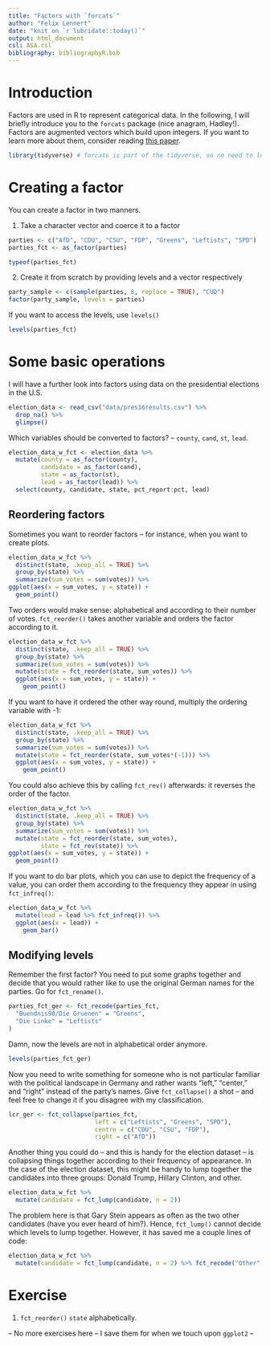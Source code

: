 ```yaml
---
title: "Factors with `forcats`"
author: "Felix Lennert"
date: "knit on `r lubridate::today()`"
output: html_document
csl: ASA.csl
bibliography: bibliographyR.bib
---
```

  
# Introduction

Factors are used in R to represent categorical data. In the following, I will briefly introduce you to the `forcats` package (nice anagram, Hadley!). Factors are augmented vectors which build upon integers. If you want to learn more about them, consider reading [this paper](https://peerj.com/preprints/3163/).

```r
library(tidyverse) # forcats is part of the tidyverse, so no need to load it separately
```

# Creating a factor

You can create a factor in two manners.

1. Take a character vector and coerce it to a factor

```r
parties <- c("AfD", "CDU", "CSU", "FDP", "Greens", "Leftists", "SPD")
parties_fct <- as_factor(parties)

typeof(parties_fct)
```

2. Create it from scratch by providing levels and a vector respectively

```r
party_sample <- c(sample(parties, 8, replace = TRUE), "CUD")
factor(party_sample, levels = parties)
```

If you want to access the levels, use `levels()`

```r
levels(parties_fct)
```

# Some basic operations

I will have a further look into factors using data on the presidential elections in the U.S.

```r
election_data <- read_csv("data/pres16results.csv") %>% 
  drop_na() %>% 
  glimpse()
```

Which variables should be converted to factors? -- `county`, `cand`, `st`, `lead`.

```r
election_data_w_fct <- election_data %>% 
  mutate(county = as_factor(county),
         candidate = as_factor(cand),
         state = as_factor(st),
         lead = as_factor(lead)) %>% 
  select(county, candidate, state, pct_report:pct, lead)
```

## Reordering factors

Sometimes you want to reorder factors -- for instance, when you want to create plots. 

```r
election_data_w_fct %>% 
  distinct(state, .keep_all = TRUE) %>% 
  group_by(state) %>% 
  summarize(sum_votes = sum(votes)) %>% 
ggplot(aes(x = sum_votes, y = state)) +
  geom_point()
```

Two orders would make sense: alphabetical and according to their number of votes. `fct_reorder()` takes another variable and orders the factor according to it.

```r
election_data_w_fct %>% 
  distinct(state, .keep_all = TRUE) %>% 
  group_by(state) %>% 
  summarize(sum_votes = sum(votes)) %>% 
  mutate(state = fct_reorder(state, sum_votes)) %>% 
  ggplot(aes(x = sum_votes, y = state)) +
    geom_point()
```

If you want to have it ordered the other way round, multiply the ordering variable with -1:

```r
election_data_w_fct %>% 
  distinct(state, .keep_all = TRUE) %>% 
  group_by(state) %>% 
  summarize(sum_votes = sum(votes)) %>% 
  mutate(state = fct_reorder(state, sum_votes*(-1))) %>% 
  ggplot(aes(x = sum_votes, y = state)) +
    geom_point()
```

You could also achieve this by calling `fct_rev()` afterwards: it reverses the order of the factor.

```r
election_data_w_fct %>% 
  distinct(state, .keep_all = TRUE) %>% 
  group_by(state) %>% 
  summarize(sum_votes = sum(votes)) %>% 
  mutate(state = fct_reorder(state, sum_votes),
         state = fct_rev(state)) %>% 
ggplot(aes(x = sum_votes, y = state)) +
  geom_point()
```

If you want to do bar plots, which you can use to depict the frequency of a value, you can order them according to the frequency they appear in using `fct_infreq()`:

```r
election_data_w_fct %>% 
  mutate(lead = lead %>% fct_infreq()) %>% 
  ggplot(aes(x = lead)) +
    geom_bar()
```

## Modifying levels

Remember the first factor? You need to put some graphs together and decide that you would rather like to use the original German names for the parties. Go for `fct_rename()`.

```r
parties_fct_ger <- fct_recode(parties_fct,
  "Buendnis90/Die Gruenen" = "Greens", 
  "Die Linke" = "Leftists"
)
```

Damn, now the levels are not in alphabetical order anymore.

```r
levels(parties_fct_ger)
```

Now you need to write something for someone who is not particular familiar with the political landscape in Germany and rather wants "left," "center," and "right" instead of the party's names. Give `fct_collapse()` a shot -- and feel free to change it if you disagree with my classification.

```r
lcr_ger <- fct_collapse(parties_fct,
                        left = c("Leftists", "Greens", "SPD"),
                        centre = c("CDU", "CSU", "FDP"),
                        right = c("AfD"))
```

Another thing you could do -- and this is handy for the election dataset -- is collapsing things together according to their frequency of appearance. In the case of the election dataset, this might be handy to lump together the candidates into three groups: Donald Trump, Hillary Clinton, and other.

```r
election_data_w_fct %>% 
  mutate(candidate = fct_lump(candidate, n = 2))
```

The problem here is that Gary Stein appears as often as the two other candidates (have you ever heard of him?). Hence, `fct_lump()` cannot decide which levels to lump together. However, it has saved me a couple lines of code:

```r
election_data_w_fct %>% 
  mutate(candidate = fct_lump(candidate, n = 2) %>% fct_recode("Other" = "Gary Johnson"))
```

# Exercise

1. `fct_reorder()` `state` alphabetically.

-- No more exercises here -- I save them for when we touch upon `ggplot2` -- 

